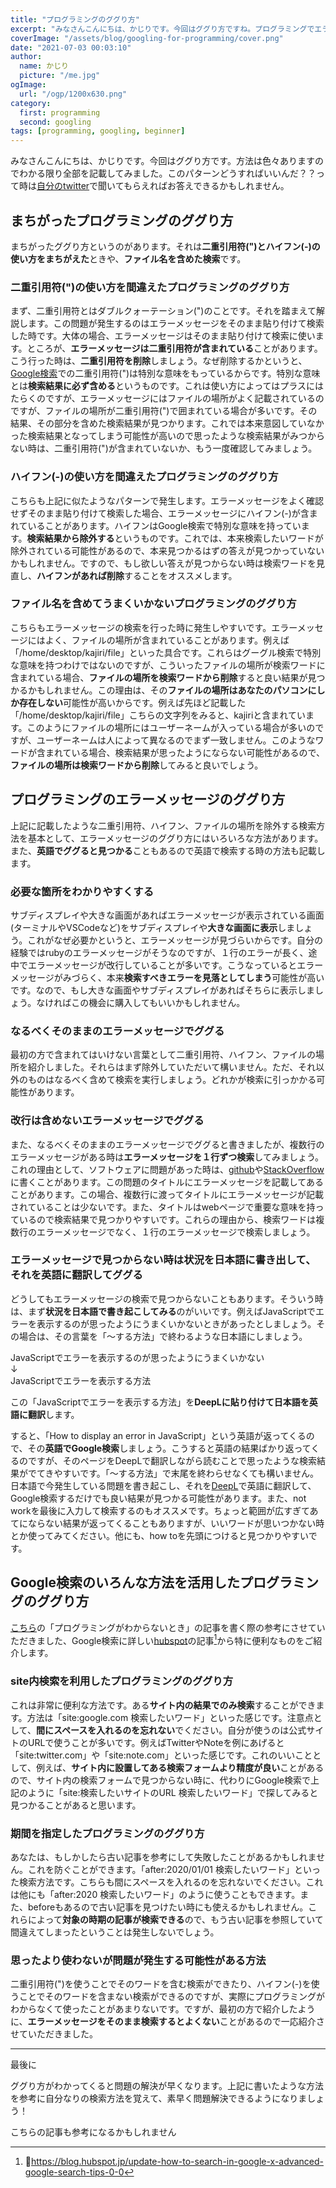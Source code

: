 ```yaml
---
title: "プログラミングのググり方"
excerpt: "みなさんこんにちは、かじりです。今回はググり方ですね。プログラミングでエラーが発生したときに必須です。ググり方をちょっと変更すれば見つかる答えがあります。その方法をたくさん書きました！参考になればいいな"
coverImage: "/assets/blog/googling-for-programming/cover.png"
date: "2021-07-03 00:03:10"
author:
  name: かじり
  picture: "/me.jpg"
ogImage:
  url: "/ogp/1200x630.png"
category:
  first: programming
  second: googling
tags: [programming, googling, beginner]
---
```


みなさんこんにちは、かじりです。今回はググり方です。方法は色々ありますのでわかる限り全部を記載してみました。このパターンどうすればいいんだ？？って時は[自分のtwitter](https://twitter.com/kajirikajiri)で聞いてもらえればお答えできるかもしれません。

<Toc />

## まちがったプログラミングのググり方

まちがったググり方というのがあります。それは**二重引用符(")とハイフン(-)の使い方をまちがえた**ときや、**ファイル名を含めた検索**です。

### 二重引用符(")の使い方を間違えたプログラミングのググり方

まず、二重引用符とはダブルクォーテーション(")のことです。それを踏まえて解説します。この問題が発生するのはエラーメッセージをそのまま貼り付けて検索した時です。大体の場合、エラーメッセージはそのまま貼り付けて検索に使います。ところが、**エラーメッセージは二重引用符が含まれている**ことがあります。こう行った時は、**二重引用符を削除**しましょう。なぜ削除するかというと、[Google検索](https://www.google.com/?hl=ja)での二重引用符(")は特別な意味をもっているからです。特別な意味とは**検索結果に必ず含める**というものです。これは使い方によってはプラスにはたらくのですが、エラーメッセージにはファイルの場所がよく記載されているのですが、ファイルの場所が二重引用符(")で囲まれている場合が多いです。その結果、その部分を含めた検索結果が見つかります。これでは本来意図していなかった検索結果となってしまう可能性が高いので思ったような検索結果がみつからない時は、二重引用符(")が含まれていないか、もう一度確認してみましょう。

### ハイフン(-)の使い方を間違えたプログラミングのググり方

こちらも上記に似たようなパターンで発生します。エラーメッセージをよく確認せずそのまま貼り付けて検索した場合、エラーメッセージにハイフン(-)が含まれていることがあります。ハイフンはGoogle検索で特別な意味を持っています。**検索結果から除外する**というものです。これでは、本来検索したいワードが除外されている可能性があるので、本来見つかるはずの答えが見つかっていないかもしれません。ですので、もし欲しい答えが見つからない時は検索ワードを見直し、**ハイフンがあれば削除**することをオススメします。

### ファイル名を含めてうまくいかないプログラミングのググり方

こちらもエラーメッセージの検索を行った時に発生しやすいです。エラーメッセージにはよく、ファイルの場所が含まれていることがあります。例えば「/home/desktop/kajiri/file」といった具合です。これらはグーグル検索で特別な意味を持つわけではないのですが、こういったファイルの場所が検索ワードに含まれている場合、**ファイルの場所を検索ワードから削除**すると良い結果が見つかるかもしれません。この理由は、その**ファイルの場所はあなたのパソコンにしか存在しない**可能性が高いからです。例えば先ほど記載した「/home/desktop/kajiri/file」こちらの文字列をみると、kajiriと含まれています。このようにファイルの場所にはユーザーネームが入っている場合が多いのですが、ユーザーネームは人によって異なるのでまず一致しません。このようなワードが含まれている場合、検索結果が思ったようにならない可能性があるので、**ファイルの場所は検索ワードから削除**してみると良いでしょう。

## プログラミングのエラーメッセージのググり方

上記に記載したような二重引用符、ハイフン、ファイルの場所を除外する検索方法を基本として、エラーメッセージのググり方にはいろいろな方法があります。また、**英語でググると見つかる**こともあるので英語で検索する時の方法も記載します。

### 必要な箇所をわかりやすくする

サブディスプレイや大きな画面があればエラーメッセージが表示されている画面(ターミナルやVSCodeなど)をサブディスプレイや**大きな画面に表示**しましょう。これがなぜ必要かというと、エラーメッセージが見づらいからです。自分の経験ではrubyのエラーメッセージがそうなのですが、１行のエラーが長く、途中でエラーメッセージが改行していることが多いです。こうなっているとエラーメッセージがみづらく、本来**検索すべきエラーを見落としてしまう**可能性が高いです。なので、もし大きな画面やサブディスプレイがあればそちらに表示しましょう。なければこの機会に購入してもいいかもしれません。

### なるべくそのままのエラーメッセージでググる

最初の方で含まれてはいけない言葉として二重引用符、ハイフン、ファイルの場所を紹介しました。それらはまず除外していただいて構いません。ただ、それ以外のものはなるべく含めて検索を実行しましょう。どれかが検索に引っかかる可能性があります。

### 改行は含めないエラーメッセージでググる

また、なるべくそのままのエラーメッセージでググると書きましたが、複数行のエラーメッセージがある時は**エラーメッセージを１行ずつ検索**してみましょう。これの理由として、ソフトウェアに問題があった時は、[github](https://github.com/)や[StackOverflow](https://ja.stackoverflow.com/)に書くことがあります。この問題のタイトルにエラーメッセージを記載してあることがあります。この場合、複数行に渡ってタイトルにエラーメッセージが記載されていることは少ないです。また、タイトルはwebページで重要な意味を持っているので検索結果で見つかりやすいです。これらの理由から、検索ワードは複数行のエラーメッセージでなく、１行のエラーメッセージで検索しましょう。

### エラーメッセージで見つからない時は状況を日本語に書き出して、それを英語に翻訳してググる

どうしてもエラーメッセージの検索で見つからないこともあります。そういう時は、まず**状況を日本語で書き起こしてみる**のがいいです。例えばJavaScriptでエラーを表示するのが思ったようにうまくいかないときがあったとしましょう。その場合は、その言葉を「〜する方法」で終わるような日本語にしましょう。

JavaScriptでエラーを表示するのが思ったようにうまくいかない  
↓  
JavaScriptでエラーを表示する方法

この「JavaScriptでエラーを表示する方法」を**DeepLに貼り付けて日本語を英語に翻訳**します。

すると、「How to display an error in JavaScript」という英語が返ってくるので、その**英語でGoogle検索**しましょう。こうすると英語の結果ばかり返ってくるのですが、そのページをDeepLで翻訳しながら読むことで思ったような検索結果がでてきやすいです。「〜する方法」で末尾を終わらせなくても構いません。日本語で今発生している問題を書き起こし、それを[DeepL](https://www.deepl.com/translator)で英語に翻訳して、Google検索するだけでも良い結果が見つかる可能性があります。また、not workを最後に入力して検索するのもオススメです。ちょっと範囲が広すぎてあてにならない結果が返ってくることもありますが、いいワードが思いつかない時とか使ってみてください。他にも、how toを先頭につけると見つかりやすいです。

## Google検索のいろんな方法を活用したプログラミングのググり方

[こちら](/when-you-dont-know-how-to-program)の「プログラミングがわからないとき」の記事を書く際の参考にさせていただきました、Google検索に詳しい[hubspot](https://www.hubspot.jp/)の記事[^1]から特に便利なものをご紹介します。

[^1]:https://blog.hubspot.jp/update-how-to-search-in-google-x-advanced-google-search-tips-0-0

### site内検索を利用したプログラミングのググり方

これは非常に便利な方法です。ある**サイト内の結果でのみ検索**することができます。方法は「site:google.com 検索したいワード」といった感じです。注意点として、**間にスペースを入れるのを忘れない**でください。自分が使うのは公式サイトのURLで使うことが多いです。例えばTwitterやNoteを例にあげると「site:twitter.com」や「site:note.com」といった感じです。これのいいこととして、例えば、**サイト内に設置してある検索フォームより精度が良い**ことがあるので、サイト内の検索フォームで見つからない時に、代わりにGoogle検索で上記のように「site:検索したいサイトのURL 検索したいワード」で探してみると見つかることがあると思います。

### 期間を指定したプログラミングのググり方

あなたは、もしかしたら古い記事を参考にして失敗したことがあるかもしれません。これを防ぐことができます。「after:2020/01/01 検索したいワード」といった検索方法です。こちらも間にスペースを入れるのを忘れないでください。これは他にも「after:2020 検索したいワード」のように使うこともできます。また、beforeもあるので古い記事を見つけたい時にも使えるかもしれません。これらによって**対象の時期の記事が検索できる**ので、もう古い記事を参照していて間違えてしまったということは発生しないでしょう。

### 思ったより使わないが問題が発生する可能性がある方法

二重引用符(")を使うことでそのワードを含む検索ができたり、ハイフン(-)を使うことでそのワードを含まない検索ができるのですが、実際にプログラミングがわからなくて使ったことがあまりないです。ですが、最初の方で紹介したように、**エラーメッセージをそのまま検索するとよくない**ことがあるので一応紹介させていただきました。

---

最後に

ググり方がわかってくると問題の解決が早くなります。上記に書いたような方法を参考に自分なりの検索方法を覚えて、素早く問題解決できるようになりましょう！

こちらの記事も参考になるかもしれません

<MyLink link="/when-you-dont-know-how-to-program" text="プログラミングがわからないとき"/>